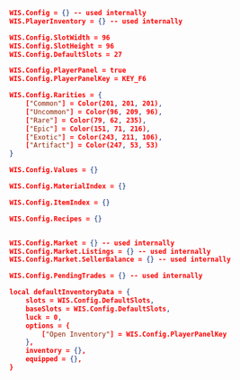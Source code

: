 ```json
WIS.Config = {} -- used internally
WIS.PlayerInventory = {} -- used internally

WIS.Config.SlotWidth = 96
WIS.Config.SlotHeight = 96
WIS.Config.DefaultSlots = 27

WIS.Config.PlayerPanel = true
WIS.Config.PlayerPanelKey = KEY_F6

WIS.Config.Rarities = {
    ["Common"] = Color(201, 201, 201),
    ["Uncommon"] = Color(96, 209, 96),
    ["Rare"] = Color(79, 62, 235),
    ["Epic"] = Color(151, 71, 216),
    ["Exotic"] = Color(243, 211, 106),
    ["Artifact"] = Color(247, 53, 53)
}

WIS.Config.Values = {}

WIS.Config.MaterialIndex = {}

WIS.Config.ItemIndex = {}

WIS.Config.Recipes = {}


WIS.Config.Market = {} -- used internally
WIS.Config.Market.Listings = {} -- used internally
WIS.Config.Market.SellerBalance = {} -- used internally

WIS.Config.PendingTrades = {} -- used internally

local defaultInventoryData = {
    slots = WIS.Config.DefaultSlots,
    baseSlots = WIS.Config.DefaultSlots,
    luck = 0,
    options = {
        ["Open Inventory"] = WIS.Config.PlayerPanelKey
    },
    inventory = {},
    equipped = {},
}
```